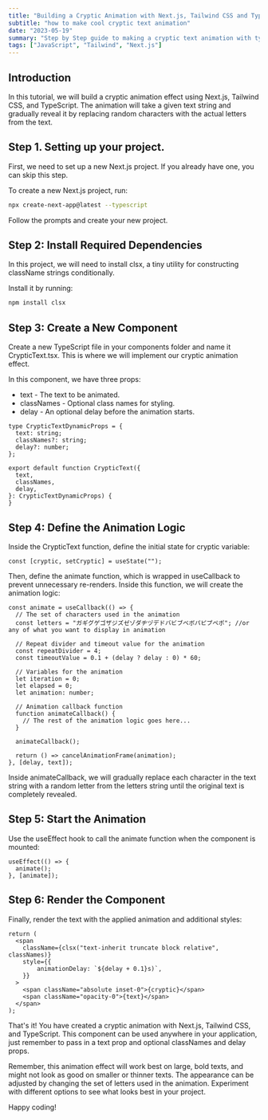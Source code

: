 ```yaml
---
title: "Building a Cryptic Animation with Next.js, Tailwind CSS and TypeScript"
subtitle: "how to make cool cryptic text animation"
date: "2023-05-19"
summary: "Step by Step guide to making a cryptic text animation with typescript and Next.js"
tags: ["JavaScript", "Tailwind", "Next.js"]
---
```


## Introduction

In this tutorial, we will build a cryptic animation effect using Next.js, Tailwind CSS, and TypeScript. The animation will take a given text string and gradually reveal it by replacing random characters with the actual letters from the text.

## Step 1. Setting up your project.

First, we need to set up a new Next.js project. If you already have one, you can skip this step.

To create a new Next.js project, run:

```bash
npx create-next-app@latest --typescript
```

Follow the prompts and create your new project.

## Step 2: Install Required Dependencies

In this project, we will need to install clsx, a tiny utility for constructing className strings conditionally.

Install it by running:

```bash
npm install clsx
```

## Step 3: Create a New Component

Create a new TypeScript file in your components folder and name it CrypticText.tsx. This is where we will implement our cryptic animation effect.

In this component, we have three props:

* text - The text to be animated.
* classNames - Optional class names for styling.
* delay - An optional delay before the animation starts.

```tsx
type CrypticTextDynamicProps = {
  text: string;
  classNames?: string;
  delay?: number;
};

export default function CrypticText({
  text,
  classNames,
  delay,
}: CrypticTextDynamicProps) {
}
```

## Step 4: Define the Animation Logic

Inside the CrypticText function, define the initial state for cryptic variable:

```tsx
const [cryptic, setCryptic] = useState("");
```

Then, define the animate function, which is wrapped in useCallback to prevent unnecessary re-renders. Inside this function, we will create the animation logic:

```tsx
const animate = useCallback(() => {
  // The set of characters used in the animation
  const letters = "ガギグゲゴザジズゼゾダヂヅデドバビブベボパピプペポ"; //or any of what you want to display in animation

  // Repeat divider and timeout value for the animation
  const repeatDivider = 4;
  const timeoutValue = 0.1 + (delay ? delay : 0) * 60;

  // Variables for the animation
  let iteration = 0;
  let elapsed = 0;
  let animation: number;

  // Animation callback function
  function animateCallback() {
    // The rest of the animation logic goes here...
  }

  animateCallback();

  return () => cancelAnimationFrame(animation);
}, [delay, text]);
```

Inside animateCallback, we will gradually replace each character in the text string with a random letter from the letters string until the original text is completely revealed.

## Step 5: Start the Animation

Use the useEffect hook to call the animate function when the component is mounted:

```tsx
useEffect(() => {
  animate();
}, [animate]);
```

## Step 6: Render the Component

Finally, render the text with the applied animation and additional styles:

```tsx
return (
  <span
    className={clsx("text-inherit truncate block relative", classNames)}
    style={{
        animationDelay: `${delay + 0.1}s)`,
    }}
  >
    <span className="absolute inset-0">{cryptic}</span>
    <span className="opacity-0">{text}</span>
  </span>
);
```

That's it! You have created a cryptic animation with Next.js, Tailwind CSS, and TypeScript. This component can be used anywhere in your application, just remember to pass in a text prop and optional classNames and delay props.

Remember, this animation effect will work best on large, bold texts, and might not look as good on smaller or thinner texts. The appearance can be adjusted by changing the set of letters used in the animation. Experiment with different options to see what looks best in your project.

Happy coding!